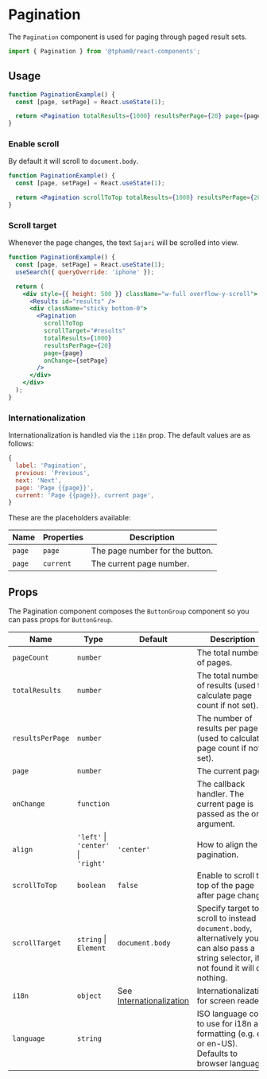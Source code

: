 
<SEO title="Pagination" description="Pagination component is used for paging through paged result sets." />

# Pagination

The `Pagination` component is used for paging through paged result sets.

```js
import { Pagination } from '@tpham0/react-components';
```

## Usage

```jsx
function PaginationExample() {
  const [page, setPage] = React.useState(1);

  return <Pagination totalResults={1000} resultsPerPage={20} page={page} onChange={setPage} />;
}
```

### Enable scroll

By default it will scroll to `document.body`.

```jsx
function PaginationExample() {
  const [page, setPage] = React.useState(1);

  return <Pagination scrollToTop totalResults={1000} resultsPerPage={20} page={page} onChange={setPage} />;
}
```

### Scroll target

Whenever the page changes, the text `Sajari` will be scrolled into view.

```jsx
function PaginationExample() {
  const [page, setPage] = React.useState(1);
  useSearch({ queryOverride: 'iphone' });

  return (
    <div style={{ height: 500 }} className="w-full overflow-y-scroll">
      <Results id="results" />
      <div className="sticky bottom-0">
        <Pagination
          scrollToTop
          scrollTarget="#results"
          totalResults={1000}
          resultsPerPage={20}
          page={page}
          onChange={setPage}
        />
      </div>
    </div>
  );
}
```

### Internationalization

Internationalization is handled via the `i18n` prop. The default values are as follows:

```javascript
{
  label: 'Pagination',
  previous: 'Previous',
  next: 'Next',
  page: 'Page {{page}}',
  current: 'Page {{page}}, current page',
}
```

These are the placeholders available:

| Name   | Properties | Description                     |
| ------ | ---------- | ------------------------------- |
| `page` | `page`     | The page number for the button. |
| `page` | `current`  | The current page number.        |

## Props

The Pagination component composes the `ButtonGroup` component so you can pass props for
`ButtonGroup`.

| Name             | Type                                | Default                                           | Description                                                                                                                                 |
| ---------------- | ----------------------------------- | ------------------------------------------------- | ------------------------------------------------------------------------------------------------------------------------------------------- |
| `pageCount`      | `number`                            |                                                   | The total number of pages.                                                                                                                  |
| `totalResults`   | `number`                            |                                                   | The total number of results (used to calculate page count if not set).                                                                      |
| `resultsPerPage` | `number`                            |                                                   | The number of results per page (used to calculate page count if not set).                                                                   |
| `page`           | `number`                            |                                                   | The current page.                                                                                                                           |
| `onChange`       | `function`                          |                                                   | The callback handler. The current page is passed as the only argument.                                                                      |
| `align`          | `'left'` \| `'center'` \| `'right'` | `'center'`                                        | How to align the pagination.                                                                                                                |
| `scrollToTop`    | `boolean`                           | `false`                                           | Enable to scroll to top of the page after page change.                                                                                      |
| `scrollTarget`   | `string` \| `Element`               | `document.body`                                   | Specify target to scroll to instead of `document.body`, alternatively you can also pass a string selector, if not found it will do nothing. |
| `i18n`           | `object`                            | See [Internationalization](#internationalization) | Internationalization for screen readers.                                                                                                    |
| `language`       | `string`                            |                                                   | ISO language code to use for i18n and formatting (e.g. en or en-US). Defaults to browser language.                                          |
